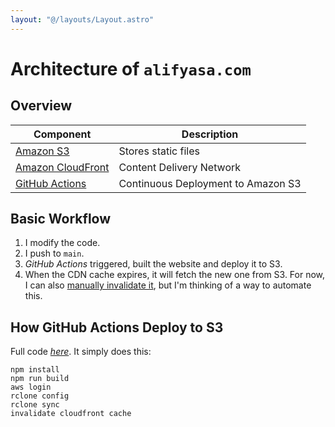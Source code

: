 ```yaml
---
layout: "@/layouts/Layout.astro"
---
```


# Architecture of `alifyasa.com`

## Overview

| Component                                               | Description                        |
| ------------------------------------------------------- | ---------------------------------- |
| [Amazon S3](https://aws.amazon.com/s3/)                 | Stores static files                |
| [Amazon CloudFront](https://aws.amazon.com/cloudfront/) | Content Delivery Network           |
| [GitHub Actions](https://github.com/features/actions)   | Continuous Deployment to Amazon S3 |

## Basic Workflow

1.  I modify the code.
2.  I push to `main`.
3.  _GitHub Actions_ triggered, built the website and deploy it to S3.
4.  When the CDN cache expires, it will fetch the new one from S3. For now, I can also [manually invalidate it](https://docs.aws.amazon.com/AmazonCloudFront/latest/DeveloperGuide/Invalidation.html), but I'm thinking of a way to automate this.

## How GitHub Actions Deploy to S3

Full code [_here_](https://github.com/alifyasa/alifyasa.com/blob/main/.github/workflows/deploy.yaml).
It simply does this:

```
npm install
npm run build
aws login
rclone config
rclone sync
invalidate cloudfront cache
```

